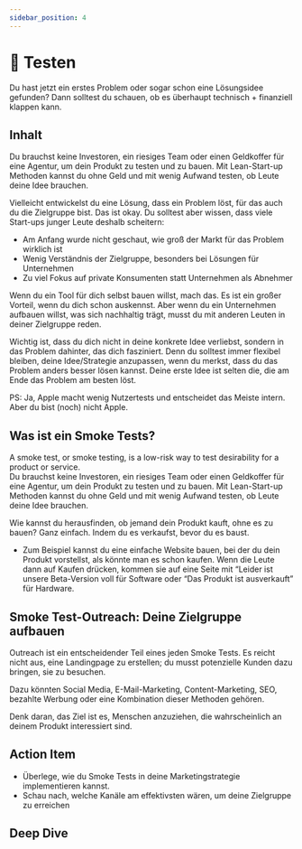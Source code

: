 ```yaml
---
sidebar_position: 4
---
```


# 🧪 Testen

<Admonition icon="📍">
  Du hast jetzt ein erstes Problem oder sogar schon eine Lösungsidee gefunden?
  Dann solltest du schauen, ob es überhaupt technisch + finanziell klappen kann.
</Admonition>

## Inhalt

Du brauchst keine Investoren, ein riesiges Team oder einen Geldkoffer für eine Agentur, um dein Produkt zu testen und zu bauen. Mit Lean-Start-up Methoden kannst du ohne Geld und mit wenig Aufwand testen, ob Leute deine Idee brauchen.

Vielleicht entwickelst du eine Lösung, dass ein Problem löst, für das auch du die Zielgruppe bist. Das ist okay. Du solltest aber wissen, dass viele Start-ups junger Leute deshalb scheitern:

- Am Anfang wurde nicht geschaut, wie groß der Markt für das Problem wirklich ist
- Wenig Verständnis der Zielgruppe, besonders bei Lösungen für Unternehmen
- Zu viel Fokus auf private Konsumenten statt Unternehmen als Abnehmer

Wenn du ein Tool für dich selbst bauen willst, mach das. Es ist ein großer Vorteil, wenn du dich schon auskennst. Aber wenn du ein Unternehmen aufbauen willst, was sich nachhaltig trägt, musst du mit anderen Leuten in deiner Zielgruppe reden.

Wichtig ist, dass du dich nicht in deine konkrete Idee verliebst, sondern in das Problem dahinter, das dich fasziniert. Denn du solltest immer flexibel bleiben, deine Idee/Strategie anzupassen, wenn du merkst, dass du das Problem anders besser lösen kannst. Deine erste Idee ist selten die, die am Ende das Problem am besten löst.

PS: Ja, Apple macht wenig Nutzertests und entscheidet das Meiste intern. Aber du bist (noch) nicht Apple.

## Was ist ein Smoke Tests?

<Admonition icon="📍">
  A smoke test, or smoke testing, is a low-risk way to test desirability for a
  product or service.
</Admonition>

<aside>
Du brauchst keine Investoren, ein riesiges Team oder einen Geldkoffer für eine Agentur, um dein Produkt zu testen und zu bauen. Mit Lean-Start-up Methoden kannst du ohne Geld und mit wenig Aufwand testen, ob Leute deine Idee brauchen.

</aside>

Wie kannst du herausfinden, ob jemand dein Produkt kauft, ohne es zu bauen? Ganz einfach. Indem du es verkaufst, bevor du es baust.

- Zum Beispiel kannst du eine einfache Website bauen, bei der du dein Produkt vorstellst, als könnte man es schon kaufen. Wenn die Leute dann auf Kaufen drücken, kommen sie auf eine Seite mit “Leider ist unsere Beta-Version voll für Software oder “Das Produkt ist ausverkauft” für Hardware.

## Smoke Test-Outreach: Deine Zielgruppe aufbauen

Outreach ist ein entscheidender Teil eines jeden Smoke Tests. Es reicht nicht aus, eine Landingpage zu erstellen; du musst potenzielle Kunden dazu bringen, sie zu besuchen.

Dazu könnten Social Media, E-Mail-Marketing, Content-Marketing, SEO, bezahlte Werbung oder eine Kombination dieser Methoden gehören.

Denk daran, das Ziel ist es, Menschen anzuziehen, die wahrscheinlich an deinem Produkt interessiert sind.

## Action Item

- Überlege, wie du Smoke Tests in deine Marketingstrategie implementieren kannst.
- Schau nach, welche Kanäle am effektivsten wären, um deine Zielgruppe zu erreichen

<YouTube videoId="SLvDvNL9OIU" />

## Deep Dive

<TwoColumns>
  <YouTube videoId="pMIPHHd6k1A" />
  <YouTube videoId="RSaIOCHbuYw" />
  <YouTube videoId="C27RVio2rOs" />
  <YouTube videoId="H6uiJxNtXB0" />
</TwoColumns>
